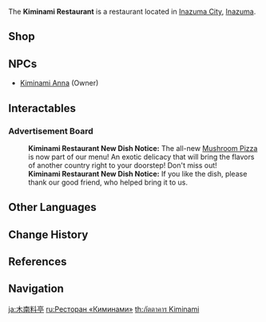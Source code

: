 {{Location Infobox
|image        = Kiminami Restaurant.png
|type         = Point of Interest
|region       = Inazuma
|area         = Narukami Island
|subarea      = Inazuma City
}}
The '''Kiminami Restaurant''' is a restaurant located in [[Inazuma City]], [[Inazuma]].

==Shop==
{{Vendor|Kiminami Anna}}

==NPCs==
* [[Kiminami Anna]] (Owner)

==Interactables==
===Advertisement Board===
{{Dialogue start}}
:'''Kiminami Restaurant New Dish Notice:''' The all-new [[Mushroom Pizza]] is now part of our menu! An exotic delicacy that will bring the flavors of another country right to your doorstep! Don't miss out!
:'''Kiminami Restaurant New Dish Notice:''' If you like the dish, please thank our good friend, who helped bring it to us.
{{Dialogue end}}

==Other Languages==
{{Other Languages
|en       = Kiminami Restaurant
|zhs      = 木南料亭
|zhs_rm   = Mùnán Liàotíng
|zht      = 木南料亭
|zht_rm   = Mùnán Liàotíng
|zh_tl    = Kiminami {{w|Ryōtei|Ryoutei}}{{Sino|zh|ja}}
|ja       = 木南料亭
|ja_rm    = Kiminami Ryoutei<ref>{{Ref/Quest|Woven Wishes|note=Japanese Voice-Over}}</ref>
|ja_tl    = Kiminami {{w|Ryōtei|Ryoutei}}
|ko       = 키미나미 {{tt|요정|料亭}}
|ko_rm    = Kiminami Yojeong
|ko_tl    = Kiminami Ryoutei
|es       = Restaurante Kiminami
|es_tl    = Kiminami Restaurant
|fr       = Restaurant Kiminami
|fr_tl    = Kiminami Restaurant
|ru       = Ресторан «Киминами»
|ru_tl    = "Kiminami" Restaurant
|th       = ภัตตาคาร Kiminami
|th_rm    = Phattakhan Kiminami
|th_tl    = Kiminami Restaurant
|vi       = Nhà {{tt|Hàng|行}} Kiminami
|vi_tl    = Kiminami Restaurant
|de       = Restaurant Kiminami
|de_tl    = Kiminami Restaurant
|id       = Kiminami Restaurant
|pt       = Restaurante Kiminami
|pt_tl    = Kiminami Restaurant
|tr       = 
|tr_tl    = 
|it       = 
|it_tl    = 
}}

==Change History==
{{Change History|2.0}}

==References==
{{Reflist}}

==Navigation==
{{PoI Navbox|Inazuma}}

[[ja:木南料亭]]
[[ru:Ресторан «Киминами»]]
[[th:ภัตตาคาร Kiminami]]